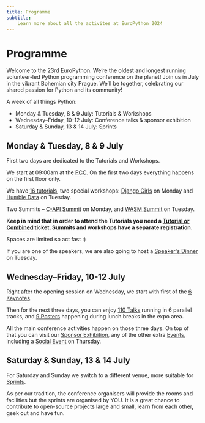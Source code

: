 ```yaml
---
title: Programme
subtitle:
    Learn more about all the activites at EuroPython 2024
---
```


# Programme


Welcome to the 23rd EuroPython. We’re the oldest and longest running volunteer-led Python programming conference on the planet! Join us in July in the vibrant Bohemian city Prague. We’ll be together, celebrating our shared passion for Python and its community!

A week of all things Python:

* Monday & Tuesday, 8 & 9 July: Tutorials & Workshops
* Wednesday–Friday, 10-12 July: Conference talks & sponsor exhibition
* Saturday & Sunday, 13 & 14 July: Sprints


## Monday & Tuesday, 8 & 9 July

First two days are dedicated to the Tutorials and Workshops.

We start at 09:00am at the [PCC](/venue). On the first two days everything happens on the first floor only.

We have [16 tutorials](/tutorials), two special workshops: [Django Girls](https://djangogirls.org/en/prague/) on Monday and [Humble Data](https://humbledata.org/) on Tuesday.

Two Summits – [C-API Summit](/c-api-summit) on Monday, and [WASM Summit](/wasm-summit) on Tuesday.

**Keep in mind that in order to attend the Tutorials you need a [Tutorial or Combined](/tickets/#ticket-types) ticket. Summits and workshops have a separate registration.**

Spaces are limited so act fast :)

If you are one of the speakers, we are also going to host a [Speaker's Dinner](/speakers-dinner) on Tuesday.

## Wednesday–Friday, 10-12 July

Right after the opening session on Wednesday, we start with first of the [6 Keynotes](/keynotes).

Then for the next three days, you can enjoy [110 Talks](/talks) running in 6 parallel tracks, and [9 Posters](/posters) happening during lunch breaks in the expo area.

All the main conference activities happen on those three days. On top of that you can visit our [Sponsor Exhibition](/sponsor), any of the other extra [Events](/events), including a [Social Event](/social-event) on Thursday.


## Saturday & Sunday, 13 & 14 July

For Saturday and Sunday we switch to a different venue, more suitable for [Sprints](/sprints).

As per our tradition, the conference organisers will provide the rooms and
facilities but the sprints are organised by YOU. It is a great chance to
contribute to open-source projects large and small, learn from each other, geek
out and have fun.
